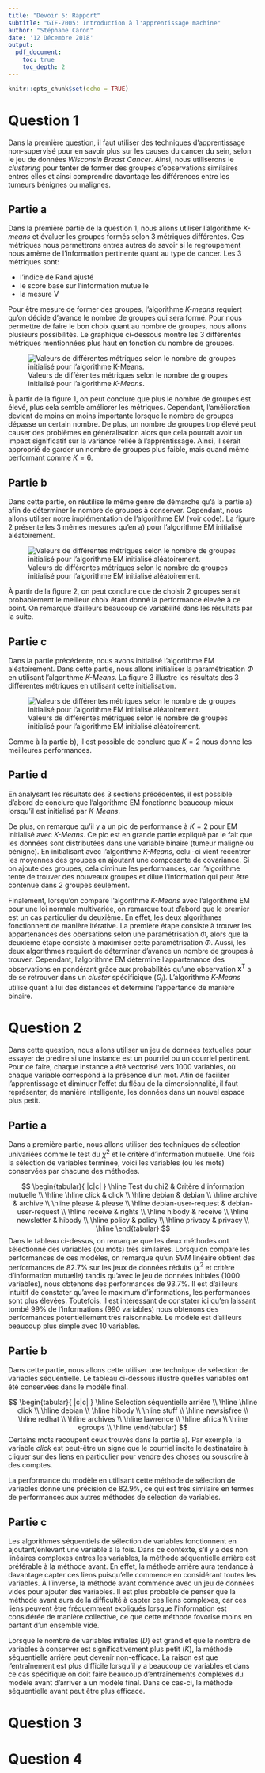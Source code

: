 ```yaml
---
title: "Devoir 5: Rapport"
subtitle: "GIF-7005: Introduction à l'apprentissage machine"
author: "Stéphane Caron"
date: '12 Décembre 2018'
output: 
  pdf_document:
    toc: true
    toc_depth: 2
---
```


```r
knitr::opts_chunk$set(echo = TRUE)
```

# Question 1

Dans la première question, il faut utiliser des techniques d'apprentissage non-supervisé pour en savoir plus sur les causes du cancer du sein, selon le jeu de données *Wisconsin Breast Cancer*. Ainsi, nous utiliserons le *clustering* pour tenter de former des groupes d'observations similaires entres elles et ainsi comprendre davantage les différences entre les tumeurs bénignes ou malignes.

## Partie a

Dans la première partie de la question 1, nous allons utiliser l'algorithme *K-means* et évaluer les groupes formés selon 3 métriques différentes. Ces métriques nous permettrons entres autres de savoir si le regroupement nous amème de l'information pertinente quant au type de cancer. Les 3 métriques sont:

- l'indice de Rand ajusté
- le score basé sur l'information mutuelle
- la mesure V

Pour être mesure de former des groupes, l'algorithme *K-means* requiert qu'on décide d'avance le nombre de groupes qui sera formé. Pour nous permettre de faire le bon choix quant au nombre de groupes, nous allons plusieurs possibilités. Le graphique ci-dessous montre les 3 différentes métriques mentionnées plus haut en fonction du nombre de groupes.

![Valeurs de différentes métriques selon le nombre de groupes initialisé pour l'algorithme *K-Means*.](images/1a.png)

À partir de la figure 1, on peut conclure que plus le nombre de groupes est élevé, plus cela semble améliorer les métriques. Cependant, l'amélioration devient de moins en moins importante lorsque le nombre de groupes dépasse un certain nombre. De plus, un nombre de groupes trop élevé peut causer des problèmes en généralisation alors que cela pourrait avoir un impact significatif sur la variance reliée à l'apprentissage. Ainsi, il serait approprié de garder un nombre de groupes plus faible, mais quand même performant comme $K=6$.

## Partie b

Dans cette partie, on réutilise le même genre de démarche qu'à la partie a) afin de déterminer le nombre de groupes à conserver. Cependant, nous allons utiliser notre implémentation de l'algorithme EM (voir code). La figure 2 présente les 3 mêmes mesures qu'en a) pour l'algorithme EM initialisé aléatoirement.

![Valeurs de différentes métriques selon le nombre de groupes initialisé pour l'algorithme EM initialisé aléatoirement.](images/1b.png)

À partir de la figure 2, on peut conclure que de choisir 2 groupes serait probablement le meilleur choix étant donné la performance élevée à ce point. On remarque d'ailleurs beaucoup de variabilité dans les résultats par la suite.

## Partie c

Dans la partie précédente, nous avons initialisé l'algorithme EM aléatoirement. Dans cette partie, nous allons initialiser la paramétrisation $\Phi$ en utilisant l'algorithme *K-Means*. La figure 3 illustre les résultats des 3 différentes métriques en utilisant cette initialisation.

![Valeurs de différentes métriques selon le nombre de groupes initialisé pour l'algorithme EM initialisé aléatoirement.](images/1c.png)

Comme à la partie b), il est possible de conclure que $K=2$ nous donne les meilleures performances.

## Partie d

En analysant les résultats des 3 sections précédentes, il est possible d'abord de conclure que l'algorithme EM fonctionne beaucoup mieux lorsqu'il est initialisé par *K-Means*.

De plus, on remarque qu'il y a un pic de performance à $K=2$ pour EM initialisé avec *K-Means*. Ce pic est en grande partie expliqué par le fait que les données sont distributées dans une variable binaire (tumeur maligne ou bénigne). En initialisant avec l'algorithme *K-Means*, celui-ci vient recentrer les moyennes des groupes en ajoutant une composante de covariance. Si on ajoute des groupes, cela diminue les performances, car l'algorithme tente de trouver des nouveaux groupes et dilue l'information qui peut être contenue dans 2 groupes seulement.

Finalement, lorsqu'on compare l'algorithme *K-Means* avec l'algorithme EM pour une loi normale multivariée, on remarque tout d'abord que le premier est un cas particulier du deuxième. En effet, les deux algorithmes fonctionnent de manière itérative. La première étape consiste à trouver les appartenances des obersations selon une paramétrisation $\Phi$, alors que la deuxième étape consiste à maximiser cette paramétrisation $\Phi$. Aussi, les deux algorithmes requiert de déterminer d'avance un nombre de groupes à trouver. Cependant, l'algorithme EM détermine l'appartenance des observations en pondérant grâce aux probabilités qu'une observation $\textbf{x}^\text{T}$ a de se retrouver dans un *cluster* spécificique ($G_j$). L'algorithme *K-Means* utilise quant à lui des distances et détermine l'appertance de manière binaire.

# Question 2

Dans cette question, nous allons utiliser un jeu de données textuelles pour essayer de prédire si une instance est un pourriel ou un courriel pertinent. Pour ce faire, chaque instance a été vectorisé vers 1000 variables, où chaque variable correspond à la présence d'un mot. Afin de faciliter l'apprentissage et diminuer l'effet du fléau de la dimensionnalité, il faut représenter, de manière intelligente, les données dans un nouvel espace plus petit.

## Partie a

Dans a première partie, nous allons utiliser des techniques de sélection univariées comme le test du $\chi^2$ et le critère d'information mutuelle. Une fois la sélection de variables terminée, voici les variables (ou les mots) conservées par chacune des méthodes.

$$
\begin{tabular}{ |c|c|  }
 \hline
 Test du chi2 & Critère d'information mutuelle \\
 \hline
 \hline
 click & click \\
 \hline
 debian & debian \\
 \hline
 archive & archive \\
 \hline
 please & please \\
 \hline
 debian-user-request & debian-user-request \\
 \hline
 receive & rights \\
 \hline
 hibody & receive \\
 \hline
 newsletter & hibody \\
 \hline
 policy & policy \\
 \hline
 privacy & privacy \\
 \hline
\end{tabular}
$$
Dans le tableau ci-dessus, on remarque que les deux méthodes ont sélectionné des variables (ou mots) très similaires. Lorsqu'on compare les performances de ces modèles, on remarque qu'un *SVM* linéaire obtient des performances de $82.7\%$ sur les jeux de données réduits ($\chi^2$ et critère d'information mutuelle) tandis qu'avec le jeu de données initiales (1000 variables), nous obtenons des performances de $93.7\%$. Il est d'ailleurs intuitif de constater qu'avec le maximum d'informations, les performances sont plus élevées. Toutefois, il est intéressant de constater ici qu'en laissant tombé $99\%$ de l'informations (990 variables) nous obtenons des performances potentiellement très raisonnable. Le modèle est d'ailleurs beaucoup plus simple avec 10 variables.

## Partie b

Dans cette partie, nous allons cette utiliser une technique de sélection de variables séquentielle. Le tableau ci-dessous illustre quelles variables ont été conservées dans le modèle final.

$$
\begin{tabular}{ |c|c|  }
 \hline
 Selection séquentielle arrière \\
 \hline
 \hline
 click \\
 \hline
 debian \\
 \hline
 hibody \\
 \hline
 stuff \\
 \hline
 newsisfree \\
 \hline
 redhat \\
 \hline
 archives \\
 \hline
 lawrence \\
 \hline
 africa \\
 \hline
 egroups \\
 \hline
\end{tabular}
$$
Certains mots recoupent ceux trouvés dans la partie a). Par exemple, la variable *click* est peut-être un signe que le courriel incite le destinataire à cliquer sur des liens en particulier pour vendre des choses ou souscrire à des comptes.

La performance du modèle en utilisant cette méthode de sélection de variables donne une précision de $82.9\%$, ce qui est très similaire en termes de performances aux autres méthodes de sélection de variables.

## Partie c

Les algorithmes séquentiels de sélection de variables fonctionnent en ajoutant/enlevant une variable à la fois. Dans ce contexte, s'il y a des non linéaires complexes entres les variables, la méthode séquentielle arrière est préférable à la méthode avant. En effet, la méthode arrière aura tendance à davantage capter ces liens puisqu'elle commence en considérant toutes les variables. À l'inverse, la méthode avant commence avec un jeu de données vides pour ajouter des variables. Il est plus probable de penser que la méthode avant aura de la difficulté à capter ces liens complexes, car ces liens peuvent être fréquemment expliqués lorsque l'information est considérée de manière collective, ce que cette méthode fovorise moins en partant d'un ensemble vide.  

Lorsque le nombre de variables initiales ($D$) est grand et que le nombre de variables à conserver est significativement plus petit ($K$), la méthode séquentielle arrière peut devenir non-efficace. La raison est que l'entraînement est plus difficile lorsqu'il y a beaucoup de variables et dans ce cas spécifique on doit faire beaucoup d'entraînements complexes du modèle avant d'arriver à un modèle final. Dans ce cas-ci, la méthode séquentielle avant peut être plus efficace.

# Question 3

# Question 4